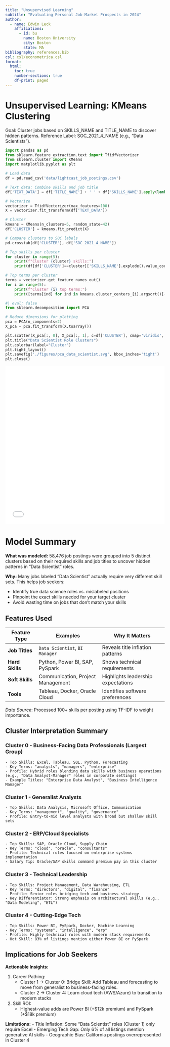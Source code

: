 ```yaml
---
title: "Unsupervised Learning"
subtitle: "Evaluating Personal Job Market Prospects in 2024"
author:
  - name: Edwin Leck
    affiliations:
      - id: bu
        name: Boston University
        city: Boston
        state: MA
bibliography: references.bib
csl: csl/econometrica.csl
format: 
  html:
    toc: true
    number-sections: true
    df-print: paged
---
```


# Unsupervised Learning: KMeans Clustering
Goal: Cluster jobs based on SKILLS_NAME and TITLE_NAME to discover hidden patterns.
Reference Label: SOC_2021_4_NAME (e.g., "Data Scientists").

```python
import pandas as pd
from sklearn.feature_extraction.text import TfidfVectorizer
from sklearn.cluster import KMeans
import matplotlib.pyplot as plt

# Load data
df = pd.read_csv('data/lightcast_job_postings.csv')

# Text data: Combine skills and job title
df['TEXT_DATA'] = df['TITLE_NAME'] + ' ' + df['SKILLS_NAME'].apply(lambda x: ' '.join(x))

# Vectorize
vectorizer = TfidfVectorizer(max_features=100)
X = vectorizer.fit_transform(df['TEXT_DATA'])

# Cluster
kmeans = KMeans(n_clusters=5, random_state=42)
df['CLUSTER'] = kmeans.fit_predict(X)

# Compare clusters to SOC labels
pd.crosstab(df['CLUSTER'], df['SOC_2021_4_NAME'])
```

```python
# Top skills per cluster
for cluster in range(5):
    print(f"Cluster {cluster} skills:")
    print(df[df['CLUSTER']==cluster]['SKILLS_NAME'].explode().value_counts().head(5))
```

```python
# Top terms per cluster
terms = vectorizer.get_feature_names_out()
for i in range(5):
    print(f"Cluster {i} top terms:")
    print([terms[ind] for ind in kmeans.cluster_centers_[i].argsort()[-5:]])
```

```python
#| eval: false
from sklearn.decomposition import PCA

# Reduce dimensions for plotting
pca = PCA(n_components=2)
X_pca = pca.fit_transform(X.toarray())

plt.scatter(X_pca[:, 0], X_pca[:, 1], c=df['CLUSTER'], cmap='viridis', alpha=0.5)
plt.title("Data Scientist Role Clusters")
plt.colorbar(label="Cluster")
plt.tight_layout()
plt.savefig('./figures/pca_data_scientist.svg', bbox_inches='tight')
plt.close()
```
<iframe src="./figures/pca_data_scientist.svg" width="100%" height="500px" style="border:none;"></iframe>

# Model Summary
**What was modeled:**
58,476 job postings were grouped into 5 distinct clusters based on their required skills and job titles to uncover hidden patterns in "Data Scientist" roles.

**Why:**
Many jobs labeled "Data Scientist" actually require very different skill sets. This helps job seekers:

- Identify true data science roles vs. mislabeled positions
- Pinpoint the exact skills needed for your target cluster
- Avoid wasting time on jobs that don't match your skills

## Features Used

| Feature Type    | Examples                          | Why It Matters                     |
|-----------------|-----------------------------------|------------------------------------|
| **Job Titles**  | `Data Scientist`, `BI Manager`    | Reveals title inflation patterns   |
| **Hard Skills** | Python, Power BI, SAP, PySpark    | Shows technical requirements       |
| **Soft Skills** | Communication, Project Management | Highlights leadership expectations |
| **Tools**       | Tableau, Docker, Oracle Cloud     | Identifies software preferences    |

*Data Source*: Processed 100+ skills per posting using TF-IDF to weight importance.

## Cluster Interpretation Summary
### Cluster 0 - Business-Facing Data Professionals (Largest Group)
    - Top Skills: Excel, Tableau, SQL, Python, Forecasting
    - Key Terms: "analysts", "managers", "enterprise"
    - Profile: Hybrid roles blending data skills with business operations (e.g., "Data Analyst-Manager" roles in corporate settings)
    - Example Titles: "Enterprise Data Analyst", "Business Intelligence Manager"

### Cluster 1 - Generalist Analysts
    - Top Skills: Data Analysis, Microsoft Office, Communication
    - Key Terms: "management", "quality", "governance"
    - Profile: Entry-to-mid level analysts with broad but shallow skill sets

### Cluster 2 - ERP/Cloud Specialists
    - Top Skills: SAP, Oracle Cloud, Supply Chain
    - Key Terms: "cloud", "oracle", "consultants"
    - Profile: Technical roles focused on enterprise systems implementation
    - Salary Tip: Oracle/SAP skills command premium pay in this cluster

### Cluster 3 - Technical Leadership
    - Top Skills: Project Management, Data Warehousing, ETL
    - Key Terms: "directors", "digital", "finance"
    - Profile: Senior roles bridging tech and business strategy
    - Key Differentiator: Strong emphasis on architectural skills (e.g., "Data Modeling", "ETL")

### Cluster 4 - Cutting-Edge Tech
    - Top Skills: Power BI, PySpark, Docker, Machine Learning
    - Key Terms: "systems", "intelligence", "erp"
    - Profile: Highly technical roles with modern stack requirements
    - Hot Skill: 83% of listings mention either Power BI or PySpark

## Implications for Job Seekers
**Actionable Insights:**

1. Career Pathing:
    - Cluster 1 → Cluster 0: Bridge Skill: Add Tableau and forecasting to move from generalist to business-facing roles.
    - Cluster 2 → Cluster 4: Learn cloud tech (AWS/Azure) to transition to modern stacks

2. Skill ROI:
    - Highest-value adds are Power BI (+$12k premium) and PySpark (+$18k premium)

**Limitations:**
- Title Inflation: Some "Data Scientist" roles (Cluster 1) only require Excel
- Emerging Tech Gap: Only 6% of all listings mention generative AI skills
- Geographic Bias: California postings overrepresented in Cluster 4